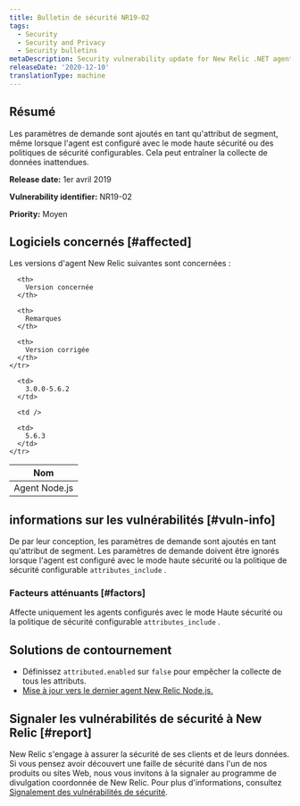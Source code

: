 ```yaml
---
title: Bulletin de sécurité NR19-02
tags:
  - Security
  - Security and Privacy
  - Security bulletins
metaDescription: Security vulnerability update for New Relic .NET agent.
releaseDate: '2020-12-10'
translationType: machine
---
```


## Résumé

Les paramètres de demande sont ajoutés en tant qu&apos;attribut de segment, même lorsque l&apos;agent est configuré avec le mode haute sécurité ou des politiques de sécurité configurables. Cela peut entraîner la collecte de données inattendues.

<DNT>**Release date:**</DNT> 1er avril 2019

<DNT>**Vulnerability identifier:**</DNT> NR19-02

<DNT>**Priority:**</DNT> Moyen

## Logiciels concernés [#affected]

Les versions d&apos;agent New Relic suivantes sont concernées :

<table>
  <thead>
    <tr>
      <th>
        Nom
      </th>

      <th>
        Version concernée
      </th>

      <th>
        Remarques
      </th>

      <th>
        Version corrigée
      </th>
    </tr>
  </thead>

  <tbody>
    <tr>
      <td>
        Agent Node.js
      </td>

      <td>
        3.0.0-5.6.2
      </td>

      <td />

      <td>
        5.6.3
      </td>
    </tr>
  </tbody>
</table>

## informations sur les vulnérabilités [#vuln-info]

De par leur conception, les paramètres de demande sont ajoutés en tant qu&apos;attribut de segment. Les paramètres de demande doivent être ignorés lorsque l&apos;agent est configuré avec le mode haute sécurité ou la politique de sécurité configurable `attributes_include` .

### Facteurs atténuants [#factors]

Affecte uniquement les agents configurés avec le mode Haute sécurité ou la politique de sécurité configurable `attributes_include` .

## Solutions de contournement

* Définissez `attributed.enabled` sur `false` pour empêcher la collecte de tous les attributs.
* [Mise à jour vers le dernier agent New Relic Node.js.](/docs/agents/nodejs-agent/installation-configuration/upgrade-nodejs-agent)

## Signaler les vulnérabilités de sécurité à New Relic [#report]

New Relic s&apos;engage à assurer la sécurité de ses clients et de leurs données. Si vous pensez avoir découvert une faille de sécurité dans l&apos;un de nos produits ou sites Web, nous vous invitons à la signaler au programme de divulgation coordonnée de New Relic. Pour plus d&apos;informations, consultez [Signalement des vulnérabilités de sécurité](/docs/security/new-relic-security/data-privacy/reporting-security-vulnerabilities).
